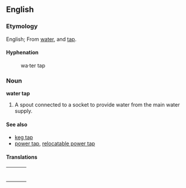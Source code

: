 ==English==

===Etymology===
English; From [[water]], and [[tap]].

====Hyphenation====
:wa&middot;ter tap

===Noun===
'''water tap'''
# A spout connected to a socket to provide water from the main water supply.

====See also====
*[[keg tap]]
*[[power tap]], [[relocatable power tap]]

====Translations====
{| border=0  width=100%
|-
|bgcolor="#FFFFE0" valign=top width=48%|
{|

|}
| width=1% |
|bgcolor="#FFFFE0" valign=top width=48%|
{|

|}
|}